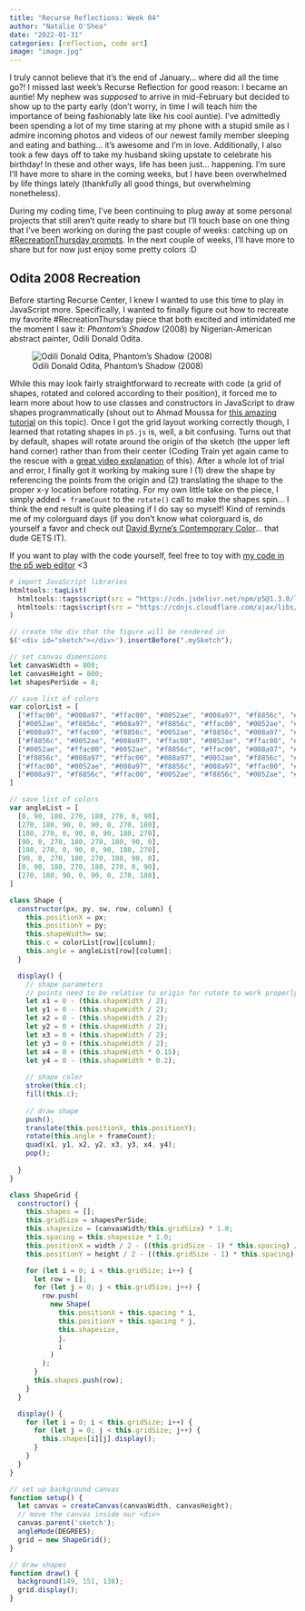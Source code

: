 ```yaml
---
title: "Recurse Reflections: Week 04"
author: "Natalie O'Shea"
date: "2022-01-31"
categories: [reflection, code art]
image: "image.jpg"
---
```


I truly cannot believe that it's the end of January... where did all the time go?! I missed last week's Recurse Reflection for good reason: I became an auntie! My nephew was *supposed* to arrive in mid-February but decided to show up to the party early (don't worry, in time I will teach him the importance of being fashionably late like his cool auntie). I've admittedly been spending a lot of my time staring at my phone with a stupid smile as I admire incoming photos and videos of our newest family member sleeping and eating and bathing... it's awesome and I'm in love. Additionally, I also took a few days off to take my husband skiing upstate to celebrate his birthday! In these and other ways, life has been just... happening. I'm sure I'll have more to share in the coming weeks, but I have been overwhelmed by life things lately (thankfully all good things, but overwhelming nonetheless).

During my coding time, I've been continuing to plug away at some personal projects that still aren't quite ready to share but I'll touch base on one thing that I've been working on during the past couple of weeks: catching up on [#RecreationThursday prompts](https://github.com/sharlagelfand/RecreationThursday). In the next couple of weeks, I'll have more to share but for now just enjoy some pretty colors :D

## Odita 2008 Recreation

Before starting Recurse Center, I knew I wanted to use this time to play in JavaScript more. Specifically, I wanted to finally figure out how to recreate my favorite #RecreationThursday piece that both excited and intimidated me the moment I saw it: *Phantom's Shadow* (2008) by Nigerian-American abstract painter, Odili Donald Odita.

![Odili Donald Odita, Phantom's Shadow (2008)](image.jpg){fig.alt="An acrylic on canvas painting of composed of deconstructed triangles on a gray background. Across the painting are right triangles whose hypotenuse are jagged. Each triangle is in various colors of teal, orange, salmon and blue. Each triangle is randomly rotated 90, 180, or 270 degrees causing the triangles to give a tiled appearance across the painting." fig.align="center"}

While this may look fairly straightforward to recreate with code (a grid of shapes, rotated and colored according to their position), it forced me to learn more about how to use classes and constructors in JavaScript to draw shapes programmatically (shout out to Ahmad Moussa for [this amazing tutorial](https://gorillasun.de/blog/Sketch-from-Scratch-1-Colorful-checkerboard-in-P5JS) on this topic). Once I got the grid layout working correctly though, I learned that rotating shapes in `p5.js` is, well, a bit confusing. Turns out that by default, shapes will rotate around the origin of the sketch (the upper left hand corner) rather than from their center (Coding Train yet again came to the rescue with a [great video explanation](https://www.youtube.com/watch?v=o9sgjuh-CBM) of this). After a whole lot of trial and error, I finally got it working by making sure I (1) drew the shape by referencing the points from the origin and (2) translating the shape to the proper x-y location before rotating. For my own little take on the piece, I simply added `+ frameCount` to the `rotate()` call to make the shapes spin... I think the end result is quite pleasing if I do say so myself! Kind of reminds me of my colorguard days (if you don't know what colorguard is, do yourself a favor and check out [David Byrne's Contemporary Color](https://www.youtube.com/watch?v=0l364FyVc6I)... that dude GETS IT).

If you want to play with the code yourself, feel free to toy with [my code in the p5 web editor](https://editor.p5js.org/natalieoshea/sketches/qMaHwrMub) \<3

```r
# import JavaScript libraries
htmltools::tagList(
  htmltools::tags$script(src = "https://cdn.jsdelivr.net/npm/p5@1.3.0/lib/p5.js"),
  htmltools::tags$script(src = "https://cdnjs.cloudflare.com/ajax/libs/jquery/3.3.1/jquery.min.js")
)
```

```js
// create the div that the figure will be rendered in
$('<div id="sketch"></div>').insertBefore(".mySketch");

// set canvas dimensions
let canvasWidth = 800;
let canvasHeight = 800;
let shapesPerSide = 8;

// save list of colors
var colorList = [
  ["#ffac00", "#008a97", "#ffac00", "#0052ae", "#008a97", "#f8856c", "#008a97", "#ffac00"],
  ["#0052ae", "#f8856c", "#008a97", "#f8856c", "#ffac00", "#0052ae", "#f8856c", "#0052ae"],
  ["#008a97", "#ffac00", "#f8856c", "#0052ae", "#f8856c", "#008a97", "#0052ae", "#ffac00"],
  ["#f8856c", "#0052ae", "#008a97", "#ffac00", "#0052ae", "#ffac00", "#f8856c", "#008a97"],
  ["#0052ae", "#ffac00", "#0052ae", "#f8856c", "#ffac00", "#008a97", "#ffac00", "#0052ae"],
  ["#f8856c", "#008a97", "#ffac00", "#008a97", "#0052ae", "#f8856c", "#008a97", "#f8856c"],
  ["#ffac00", "#0052ae", "#008a97", "#f8856c", "#008a97", "#ffac00", "#f8856c", "#0052ae"],
  ["#008a97", "#f8856c", "#ffac00", "#0052ae", "#f8856c", "#0052ae", "#008a97", "#ffac00"]
]

// save list of colors
var angleList = [
  [0, 90, 180, 270, 180, 270, 0, 90],
  [270, 180, 90, 0, 90, 0, 270, 180],
  [180, 270, 0, 90, 0, 90, 180, 270],
  [90, 0, 270, 180, 270, 180, 90, 0],
  [180, 270, 0, 90, 0, 90, 180, 270],
  [90, 0, 270, 180, 270, 180, 90, 0],
  [0, 90, 180, 270, 180, 270, 0, 90],
  [270, 180, 90, 0, 90, 0, 270, 180],
]

class Shape {
  constructor(px, py, sw, row, column) {
    this.positionX = px;
    this.positionY = py;
    this.shapeWidth= sw;
    this.c = colorList[row][column];
    this.angle = angleList[row][column];
  }

  display() {
    // shape parameters
    // points need to be relative to origin for rotate to work properly
    let x1 = 0 - (this.shapeWidth / 2);
    let y1 = 0 - (this.shapeWidth / 2);
    let x2 = 0 - (this.shapeWidth / 2);
    let y2 = 0 + (this.shapeWidth / 2);
    let x3 = 0 + (this.shapeWidth / 2);
    let y3 = 0 + (this.shapeWidth / 2);
    let x4 = 0 + (this.shapeWidth * 0.15);
    let y4 = 0 - (this.shapeWidth * 0.2);
    
    // shape color
    stroke(this.c);
    fill(this.c);
    
    // draw shape
    push();
    translate(this.positionX, this.positionY);
    rotate(this.angle + frameCount);
    quad(x1, y1, x2, y2, x3, y3, x4, y4);
    pop();
    
  }
}

class ShapeGrid {
  constructor() {
    this.shapes = [];
    this.gridSize = shapesPerSide;
    this.shapesize = (canvasWidth/this.gridSize) * 1.0;
    this.spacing = this.shapesize * 1.0;
    this.positionX = width / 2 - ((this.gridSize - 1) * this.spacing) / 2;
    this.positionY = height / 2 - ((this.gridSize - 1) * this.spacing) / 2;

    for (let i = 0; i < this.gridSize; i++) {
      let row = [];
      for (let j = 0; j < this.gridSize; j++) {
        row.push(
          new Shape(
            this.positionX + this.spacing * i,
            this.positionY + this.spacing * j,
            this.shapesize,
            j,
            i
          )
        );
      }
      this.shapes.push(row);
    }
  }

  display() {
    for (let i = 0; i < this.gridSize; i++) {
      for (let j = 0; j < this.gridSize; j++) {
        this.shapes[i][j].display();
      }
    }
  }
}

// set up background canvas
function setup() {
  let canvas = createCanvas(canvasWidth, canvasHeight);
  // move the canvas inside our <div>
  canvas.parent('sketch');
  angleMode(DEGREES);
  grid = new ShapeGrid();
}

// draw shapes
function draw() {
  background(149, 151, 138);
  grid.display();
}
```
